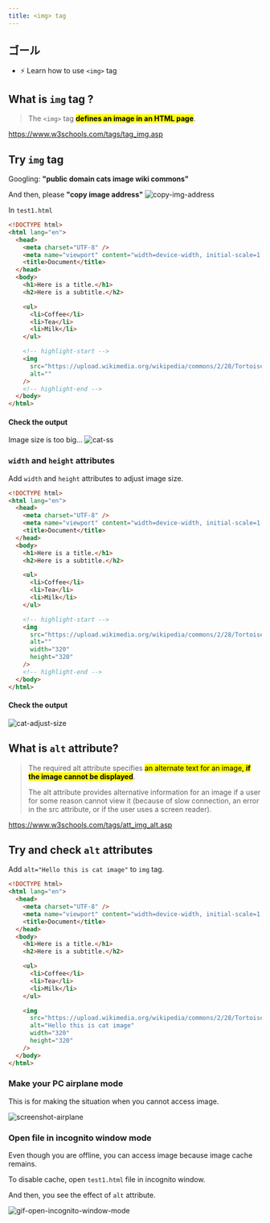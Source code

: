 ```yaml
---
title: <img> tag
---
```


## ゴール

- ⚡ Learn how to use `<img>` tag

## What is `img` tag ?

> The `<img>` tag <mark>**defines an image in an HTML page**</mark>.

https://www.w3schools.com/tags/tag_img.asp

## Try `img` tag

Googling: **"public domain cats image wiki commons"**

And then, please **"copy image address"**
![copy-img-address](https://storage.googleapis.com/coderhackers-assets/docs/img/20200512_073526.gif)

In `test1.html`

```html title="test1.html"
<!DOCTYPE html>
<html lang="en">
  <head>
    <meta charset="UTF-8" />
    <meta name="viewport" content="width=device-width, initial-scale=1.0" />
    <title>Document</title>
  </head>
  <body>
    <h1>Here is a title.</h1>
    <h2>Here is a subtitle.</h2>

    <ul>
      <li>Coffee</li>
      <li>Tea</li>
      <li>Milk</li>
    </ul>

    <!-- highlight-start -->
    <img
      src="https://upload.wikimedia.org/wikipedia/commons/2/28/Tortoiseshell_she-cat.JPG"
      alt=""
    />
    <!-- highlight-end -->
  </body>
</html>
```

#### Check the output

Image size is too big...
![cat-ss](https://storage.googleapis.com/coderhackers-assets/docs/img/2020-05-12-07-33-14.png)

### `width` and `height` attributes

Add `width` and `height` attributes to adjust image size.

```html title="test1.html"
<!DOCTYPE html>
<html lang="en">
  <head>
    <meta charset="UTF-8" />
    <meta name="viewport" content="width=device-width, initial-scale=1.0" />
    <title>Document</title>
  </head>
  <body>
    <h1>Here is a title.</h1>
    <h2>Here is a subtitle.</h2>

    <ul>
      <li>Coffee</li>
      <li>Tea</li>
      <li>Milk</li>
    </ul>

    <!-- highlight-start -->
    <img
      src="https://upload.wikimedia.org/wikipedia/commons/2/28/Tortoiseshell_she-cat.JPG"
      alt=""
      width="320"
      height="320"
    />
    <!-- highlight-end -->
  </body>
</html>
```

#### Check the output

![cat-adjust-size](https://storage.googleapis.com/coderhackers-assets/docs/img/2020-04-27-04-35-10.png)

## What is `alt` attribute?

> The required alt attribute specifies <mark>an alternate text for an image, **if the image cannot be displayed**</mark>.
>
> The alt attribute provides alternative information for an image if a user for some reason cannot view it (because of slow connection, an error in the src attribute, or if the user uses a screen reader).

https://www.w3schools.com/tags/att_img_alt.asp

## Try and check `alt` attributes

Add `alt="Hello this is cat image"` to `img` tag.

```html title="test1.html" {20}
<!DOCTYPE html>
<html lang="en">
  <head>
    <meta charset="UTF-8" />
    <meta name="viewport" content="width=device-width, initial-scale=1.0" />
    <title>Document</title>
  </head>
  <body>
    <h1>Here is a title.</h1>
    <h2>Here is a subtitle.</h2>

    <ul>
      <li>Coffee</li>
      <li>Tea</li>
      <li>Milk</li>
    </ul>

    <img
      src="https://upload.wikimedia.org/wikipedia/commons/2/28/Tortoiseshell_she-cat.JPG"
      alt="Hello this is cat image"
      width="320"
      height="320"
    />
  </body>
</html>
```

### Make your PC airplane mode

This is for making the situation when you cannot access image.

![screenshot-airplane](https://storage.googleapis.com/coderhackers-assets/docs/img/20200427_055645.gif)

### Open file in incognito window mode

Even though you are offline, you can access image because image cache remains.

To disable cache, open `test1.html` file in incognito window.

And then, you see the effect of `alt` attribute.

![gif-open-incognito-window-mode](https://storage.googleapis.com/coderhackers-assets/docs/img/20200427_060807.gif)
